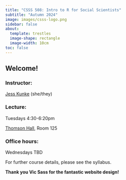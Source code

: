 ```yaml
---
title: "CSSS 508: Intro to R for Social Scientists"
subtitle: "Autumn 2024"
image: images/csss-logo.png
sidebar: false
about:
  template: trestles
  image-shape: rectangle
  image-width: 10cm
toc: false
---
```


## Welcome!

### Instructor:
[Jess Kunke](https://jpierkunke.github.io/) (she/they)

### Lecture: 
Tuesdays 4:30-6:20pm

[Thomson Hall](https://www.washington.edu/maps/#!/THO), Room 125

### Office hours:
Wednesdays TBD

For further course details, please see the syllabus.

**Thank you Vic Sass for the fantastic website design!**


